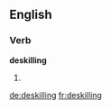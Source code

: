 
==English==

===Verb===
'''deskilling'''

# {{present participle of|[[deskill]]}}

[[de:deskilling]]
[[fr:deskilling]]